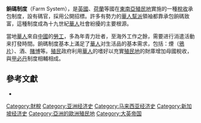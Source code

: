 {{Unreferenced|time=2013-11-27T04:29:44+00:00}}
'''餉碼制度'''（Farm System），是[[英國|英國]]、[[荷蘭|荷蘭]]等國在[[東南亞|東南亞]][[殖民地|殖民地]]實施的一種[[稅收|稅收]]承包制度，設有碼官，採用公開招標。許多有勢力的[[華人|華人]][[幫派|幫派]]領袖都靠承包餉碼致富，這種制度成為十九世紀[[華人|華人]]社會紛擾的主要根源。

當地[[華人|華人]]來自[[中國|中國]]的[[勞工|勞工]]，多為年青力壯者，至海外工作之餘，需要进行消遣活動来打發時間。餉碼制度基本上滿足了[[華人|華人]]对生活品的基本需求，包括：煙（[[鴉片|鴉片]]）、酒、[[賭博|賭博]]等。[[殖民|殖民]]政府利用[[華人|華人]]的嗜好以充實[[殖民地|殖民地]]的財庫增加母國稅收，與[[甲必丹|甲必丹]]制度相輔相成。

== 參考文獻 ==
* {{cite|title=英属马来亚华人饷码制度探析|url=https://core.ac.uk/download/pdf/41450702.pdf|work=《东南亚研究》|year=2013年|accessdate=2017-11-08|archive-date=2019-03-07|archive-url=https://web.archive.org/web/20190307013242/https://core.ac.uk/download/pdf/41450702.pdf|dead-url=no}}

{{econ-stub}}
[[Category:財稅|Category:財稅]]
[[Category:亚洲经济史|Category:亚洲经济史]]
[[Category:马来西亚经济史|Category:马来西亚经济史]]
[[Category:新加坡经济史|Category:新加坡经济史]]
[[Category:亞洲的歐洲殖民地|Category:亞洲的歐洲殖民地]]
[[Category:大英帝国|Category:大英帝国]]